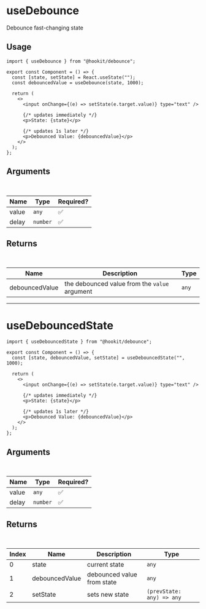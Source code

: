 # useDebounce

Debounce fast-changing state

## Usage

```tsx
import { useDebounce } from "@hookit/debounce";

export const Component = () => {
  const [state, setState] = React.useState("");
  const debouncedValue = useDebounce(state, 1000);

  return (
    <>
      <input onChange={(e) => setState(e.target.value)} type="text" />

      {/* updates immediately */}
      <p>State: {state}</p>

      {/* updates 1s later */}
      <p>Debounced Value: {debouncedValue}</p>
    </>
  );
};
```

## Arguments

<br />

| Name  | Type     | Required? |
| ----- | -------- | --------- |
| value | `any`    | ✅        |
| delay | `number` | ✅        |

## Returns

<br />

| Name           | Description                                   | Type  |
| -------------- | --------------------------------------------- | ----- |
| debouncedValue | the debounced value from the `value` argument | `any` |

---

# useDebouncedState

```tsx
import { useDebouncedState } from "@hookit/debounce";

export const Component = () => {
  const [state, debouncedValue, setState] = useDebouncedState("", 1000);

  return (
    <>
      <input onChange={(e) => setState(e.target.value)} type="text" />

      {/* updates immediately */}
      <p>State: {state}</p>

      {/* updates 1s later */}
      <p>Debounced Value: {debouncedValue}</p>
    </>
  );
};
```

## Arguments

<br />

| Name  | Type     | Required? |
| ----- | -------- | --------- |
| value | `any`    | ✅        |
| delay | `number` | ✅        |

## Returns

<br />

| Index | Name           | Description                | Type                      |
| ----- | -------------- | -------------------------- | ------------------------- |
| 0     | state          | current state              | `any`                     |
| 1     | debouncedValue | debounced value from state | `any`                     |
| 2     | setState       | sets new state             | `(prevState: any) => any` |
